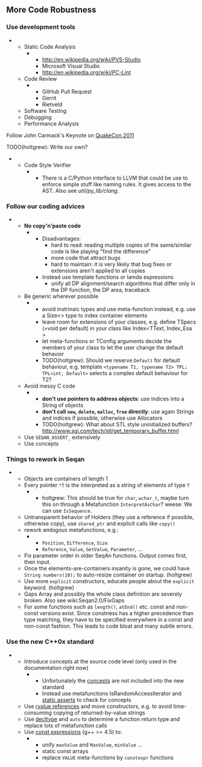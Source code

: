 
== More Code Robustness ==

=== Use development tools ===

**Static Code Analysis
****http://en.wikipedia.org/wiki/PVS-Studio
****Microsoft Visual Studio
****http://en.wikipedia.org/wiki/PC-Lint
**Code Review
****GitHub Pull Request
****Gerrit
****Rietveld
**Software Testing
**Debugging
**Performance Analysis

Follow John Carmack's Keynote on [http://www.youtube.com/watch?v=4zgYG-_ha28&feature=player_detailpage#t=54m00s QuakeCon 2011]

TODO(holtgrew): Write our own?

**Code Style Verifier
****There is a C/Python interface to LLVM that could be use to enforce simple stuff like naming rules. It gives access to the AST. Also see ''util/py_lib/clang''.

=== Follow our coding advices ===

**'''No copy'n'paste code'''
****Disadvantages:
*****hard to read: reading multiple copies of the same/similar code is like playing "find the difference"
*****more code that attract bugs
*****hard to maintain: it is very likely that bug fixes or extensions aren't applied to all copies
****Instead use template functions or lamda expressions
*****unify all DP alignment/search algorithms  that differ only in the DP function, the DP area, traceback
**Be generic wherever possible
****avoid instrinsic types and use meta-function instead, e.g. use a Size<> type to index container elements
****leave room for extensions of your classes, e.g. define TSpecs (=void per default) in your class like Index<TText, Index_Esa<TSpec> >
****let meta-functions or TConfig arguments decide the members of your class to let the user change the default behavior 
****TODO(holtgrew): Should we reserve <tt>Default</tt> for default behaviour, e.g. template <tt><typename T1, typename T2> TPL; TPL<int, Default></tt> selects a complex default behaviour for T2?
**Avoid messy C code
****'''don't use pointers to address objects''': use indices into a String of objects
****'''don't call <tt>new</tt>, <tt>delete</tt>, <tt>malloc</tt>, <tt>free</tt> directly''': use again Strings and indices if possible, otherwise use Allocators 
****TODO(holtgrew): What about STL style uninitialized buffers? http://www.sgi.com/tech/stl/get_temporary_buffer.html
**Use <tt>SEQAN_ASSERT_</tt> extensively
**Use concepts

=== Things to rework in Seqan ===
**Objects are containers of length 1
**Every pointer <tt>*T</tt> is the interpreted as a string of elements of type <tt>T</tt>
****holtgrew: This should be true for <tt>char</tt>, <tt>wchar_t</tt>, maybe turn this on through a Metafunction <tt>InterpretAsChar</tt>? weese: We can use <tt>IsSequence</tt>.
**Untransparent behavior of Holders (they use a reference if possible, otherwise copy), use <tt>shared_ptr</tt> and explicit calls like <tt>copy()</tt>
**rework ambigous metafunctions, e.g.:
****<tt>Position</tt>, <tt>Difference</tt>, <tt>Size</tt>
****<tt>Reference</tt>, <tt>Value</tt>, <tt>GetValue</tt>, <tt>Parameter</tt>, ...
**Fix parameter order in older SeqAn functions. Output comes first, then input.
**Once the elements-are-containers insanity is gone, we could have <tt>String<unsigned> numbers(10);</tt> to auto-resize container on startup. (holtgrew)
**Use more <tt>explicit</tt> constructors, educate people about the <tt>explicit</tt> keyword. (holtgrew)
**Gaps Array and possibly the whole class definition are severely broken. Also see wiki:Seqan2.0/FixGaps
**For some functions such as <tt>length()</tt>, <tt>atEnd()</tt> etc. const and non-const versions exist. Since constness has a higher precedence than type matching, they have to be specified everywhere in a const and non-const fashion. This leads to code bloat and many subtle errors.

=== Use the new C++0x standard ===
**Introduce concepts at the source code level (only used in the documentation right now)
****Unfortunately the [http://www.generic-programming.org/software/ConceptGCC/ concepts] are not included into the new standard
****Instead use metafunctions IsRandomAccessIterator and [http://en.wikipedia.org/wiki/C%2B%2B0x#Static_assertions static asserts] to check for concepts
**Use [http://en.wikipedia.org/wiki/C%2B%2B0x#Rvalue_references_and_move_constructors rvalue references] and move constructors, e.g. to avoid time-consuming copying of returned-by-value strings
**Use [http://en.wikipedia.org/wiki/C%2B%2B0x#Type_inference decltype] and <tt>auto</tt> to determine a function return type and replace lots of metafunction calls
**Use [http://en.wikipedia.org/wiki/C%2B%2B0x#Generalized_constant_expressions const expressions] (g++ >= 4.5) to:
****unify <tt>maxValue</tt> and <tt>MaxValue</tt>, <tt>minValue</tt> ...
****static const arrays
****replace <tt>VALUE</tt> meta-functions by <tt>constexpr</tt> functions



{{TracNotice|{{PAGENAME}}}}